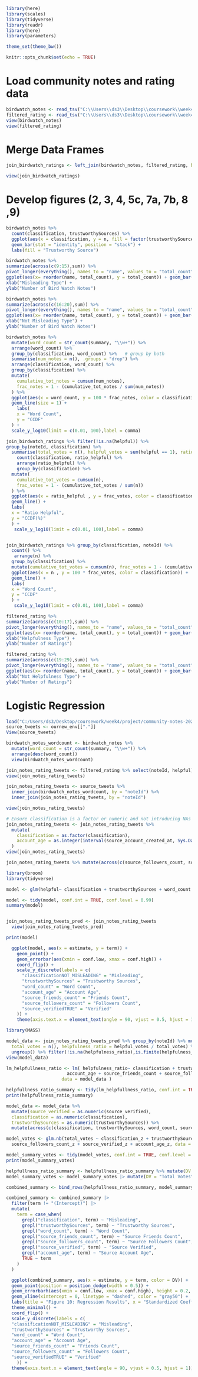 ```r
library(here)
library(scales)
library(tidyverse)
library(readr)
library(here)
library(parameters)

theme_set(theme_bw())

knitr::opts_chunk$set(echo = TRUE)
```

# Load community notes and rating data 
```r

birdwatch_notes <- read_tsv("C:\\Users\\ds3\\Desktop\\coursework\\week4\\project\\community-notes-2025-group-5\\vanessa\\birdwatch-public-data-2025-06-16-notes_filtered.tsv")
filtered_rating <- read_tsv("C:\\Users\\ds3\\Desktop\\coursework\\week4\\project\\community-notes-2025-group-5\\vanessa\\complete_filtered_ratings.tsv")
view(birdwatch_notes)
view(filtered_rating)

```

# Merge Data Frames
```r

join_birdwatch_ratings <- left_join(birdwatch_notes, filtered_rating, by = "noteId")

view(join_birdwatch_ratings)

```

# Develop figures (2, 3, 4, 5c, 7a, 7b, 8 ,9)
```r

birdwatch_notes %>%
  count(classification, trustworthySources) %>%
  ggplot(aes(x = classification, y = n, fill = factor(trustworthySources))) +
  geom_bar(stat = "identity", position = "stack") +
  labs(fill = "Trustworthy Source")

```

```r
birdwatch_notes %>%
summarize(across(c(9:15),sum)) %>% 
pivot_longer(everything(), names_to = "name", values_to = "total_count") %>% 
ggplot(aes(x= reorder(name, total_count), y = total_count)) + geom_bar(stat = "identity",  fill = "dark red") + coord_flip() +
xlab("Misleading Type") +
ylab("Number of Bird Watch Notes")

```

```r
birdwatch_notes %>%
summarize(across(c(16:20),sum)) %>% 
pivot_longer(everything(), names_to = "name", values_to = "total_count") %>% 
ggplot(aes(x= reorder(name, total_count), y = total_count)) + geom_bar(stat = "identity",  fill = "dark blue") + coord_flip() +
xlab("Not Misleading Type") +
ylab("Number of Bird Watch Notes")
```

```r

birdwatch_notes %>%
  mutate(word_count = str_count(summary, "\\w+")) %>%
  arrange(word_count) %>%
  group_by(classification, word_count) %>%   # group by both
  summarise(num_notes = n(), .groups = "drop") %>%
  arrange(classification, word_count) %>%
  group_by(classification) %>%
  mutate(
    cumulative_tot_notes = cumsum(num_notes),
    frac_notes = 1 - (cumulative_tot_notes / sum(num_notes))
  ) %>%
  ggplot(aes(x = word_count, y = 100 * frac_notes, color = classification)) +
  geom_line(size = 1) +
    labs(
    x = "Word Count",
    y = "CCDF"
  ) +
  scale_y_log10(limit = c(0.01, 100),label = comma)
```

```r

join_birdwatch_ratings %>% filter(!is.na(helpful)) %>%
group_by(noteId, classification) %>% 
  summarise(total_votes = n(), helpful_votes = sum(helpful == 1), ratio_helpful = helpful_votes / total_votes, .groups = "drop")%>%
    count(classification, ratio_helpful) %>%
    arrange(ratio_helpful) %>%
    group_by(classification) %>%
  mutate(
    cumulative_tot_votes = cumsum(n),
    frac_votes = 1 - (cumulative_tot_votes / sum(n))
  ) %>%
  ggplot(aes(x = ratio_helpful , y = frac_votes, color = classification)) +
  geom_line() +
  labs(
  x = "Ratio Helpful",
  y = "CCDF(%)"
  ) +
   scale_y_log10(limit = c(0.01, 100),label = comma)



```

```r

join_birdwatch_ratings %>% group_by(classification, noteId) %>% 
  count() %>% 
   arrange(n) %>%
  group_by(classification) %>%
  mutate(cumulative_tot_votes = cumsum(n), frac_votes = 1 - (cumulative_tot_votes / sum(n))) %>%
  ggplot(aes(x = n , y = 100 * frac_votes, color = classification)) +
  geom_line() +
  labs(
  x = "Word Count",
  y = "CCDF"
  ) +
   scale_y_log10(limit = c(0.01, 100),label = comma)


```

```r

filtered_rating %>%
summarize(across(c(10:17),sum)) %>% 
pivot_longer(everything(), names_to = "name", values_to = "total_count") %>% 
ggplot(aes(x= reorder(name, total_count), y = total_count)) + geom_bar(stat = "identity",  fill = "dark blue") + coord_flip() +
xlab("Helpfulness Type") +
ylab("Number of Ratings")

```


```r
filtered_rating %>%
summarize(across(c(19:29),sum)) %>% 
pivot_longer(everything(), names_to = "name", values_to = "total_count") %>% 
ggplot(aes(x= reorder(name, total_count), y = total_count)) + geom_bar(stat = "identity",  fill = "dark red") + coord_flip() +
xlab("Not Helpfulness Type") +
ylab("Number of Ratings")

```


# Logistic Regression
```r

load("C:/Users/ds3/Desktop/coursework/week4/project/community-notes-2025-group-5/vanessa/data/source_tweets.Rdata", ournew_env <- new.env())
source_tweets <- ournew_env[["."]]
View(source_tweets)

birdwatch_notes_wordcount <- birdwatch_notes %>%
  mutate(word_count = str_count(summary, "\\w+")) %>%
  arrange(desc(word_count))
  view(birdwatch_notes_wordcount)

join_notes_rating_tweets <- filtered_rating %>% select(noteId, helpful)
view(join_notes_rating_tweets)

join_notes_rating_tweets <- source_tweets %>%
  inner_join(birdwatch_notes_wordcount, by = "noteId") %>%
  inner_join(join_notes_rating_tweets, by = "noteId")

view(join_notes_rating_tweets)

# Ensure classification is a factor or numeric and not introducing NAs
join_notes_rating_tweets <- join_notes_rating_tweets %>%
  mutate(
    classification = as.factor(classification),
    account_age = as.integer(interval(source_account_created_at, Sys.Date()) / years(1))
  )
view(join_notes_rating_tweets)

join_notes_rating_tweets %>% mutate(across(c(source_followers_count, source_friends_count, word_count, account_age), scale))

```

```R

library(broom)
library(tidyverse)

model <- glm(helpful~ classification + trustworthySources + word_count + account_age + source_friends_count + source_followers_count + source_verified,data = join_notes_rating_tweets, family = binomial)

model <- tidy(model, conf.int = TRUE, conf.level = 0.99)
summary(model)


join_notes_rating_tweets_pred <- join_notes_rating_tweets
  view(join_notes_rating_tweets_pred)

print(model)

``` 

```r
  ggplot(model, aes(x = estimate, y = term)) +
    geom_point() +
    geom_errorbar(aes(xmin = conf.low, xmax = conf.high)) +
    coord_flip() +
    scale_y_discrete(labels = c(
      "classificationNOT_MISLEADING" = "Misleading",
      "trustworthySources" = "Trustworthy Sources",
      "word_count" = "Word Count",
      "account_age" = "Account Age",
      "source_friends_count" = "Friends Count",
      "source_followers_count" = "Followers Count",
      "source_verifiedTRUE" = "Verified"
    )) +
    theme(axis.text.x = element_text(angle = 90, vjust = 0.5, hjust = 1))

```

```r

library(MASS)

model_data <- join_notes_rating_tweets_pred %>% group_by(noteId) %>% mutate(helpful_votes = sum(helpful, na.rm = TRUE),
  total_votes = n(), helpfulness_ratio = helpful_votes / total_votes) %>%
  ungroup() %>% filter(!is.na(helpfulness_ratio),is.finite(helpfulness_ratio))
view(model_data)

lm_helpfullness_ratio <- lm( helpfulness_ratio~ classification + trustworthySources + word_count + 
                       account_age + source_friends_count + source_followers_count + source_verified,
                     data = model_data )

helpfullness_ratio_summary <- tidy(lm_helpfullness_ratio, conf.int = TRUE, conf.level = 0.99)
print(helpfullness_ratio_summary)

model_data <- model_data %>%
  mutate(source_verified = as.numeric(source_verified), 
  classification = as.numeric(classification),
  trustworthySources = as.numeric(trustworthySources)) %>%
  mutate(across(c(classification, trustworthySources, word_count, source_friends_count, source_followers_count, source_verified, account_age), scale, .names = "{.col}_z"))

model_votes <- glm.nb(total_votes ~ classification_z + trustworthySources_z + word_count_z + source_friends_count_z +
  source_followers_count_z + source_verified_z + account_age_z, data = model_data)

model_summary_votes <- tidy(model_votes, conf.int = TRUE, conf.level = 0.99)
print(model_summary_votes)

helpfullness_ratio_summary <- helpfullness_ratio_summary %>% mutate(DV = "Helpfulness Ratio")
model_summary_votes <- model_summary_votes |> mutate(DV = "Total Votes")

combined_summary <- bind_rows(helpfullness_ratio_summary, model_summary_votes)

combined_summary <- combined_summary |>
  filter(term != "(Intercept)") |>
  mutate(
    term = case_when(
      grepl("classification", term) ~ "Misleading",
      grepl("trustworthySources", term) ~ "Trustworthy Sources",
      grepl("word_count", term) ~ "Word Count",
      grepl("source_friends_count", term) ~ "Source Friends Count",
      grepl("source_followers_count", term) ~ "Source Followers Count",
      grepl("source_verified", term) ~ "Source Verified",
      grepl("account_age", term) ~ "Source Account Age",
      TRUE ~ term
    )
  )

  ggplot(combined_summary, aes(x = estimate, y = term, color = DV)) +
  geom_point(position = position_dodge(width = 0.5)) +
  geom_errorbarh(aes(xmin = conf.low, xmax = conf.high), height = 0.2, position = position_dodge(width = 0.5)) +
  geom_vline(xintercept = 0, linetype = "dashed", color = "gray50") +
  labs(title = "Figure 10: Regression Results", x = "Standardized Coefficient Estimate", y = NULL, color = "Dependent Variable") +
  theme_minimal() +
  coord_flip() +
  scale_y_discrete(labels = c(
  "classificationNOT_MISLEADING" = "Misleading",
  "trustworthySources" = "Trustworthy Sources",
  "word_count" = "Word Count",
  "account_age" = "Account Age",
  "source_friends_count" = "Friends Count",
  "source_followers_count" = "Followers Count",
  "source_verifiedTRUE" = "Verified"
    )) +
  theme(axis.text.x = element_text(angle = 90, vjust = 0.5, hjust = 1))
```

